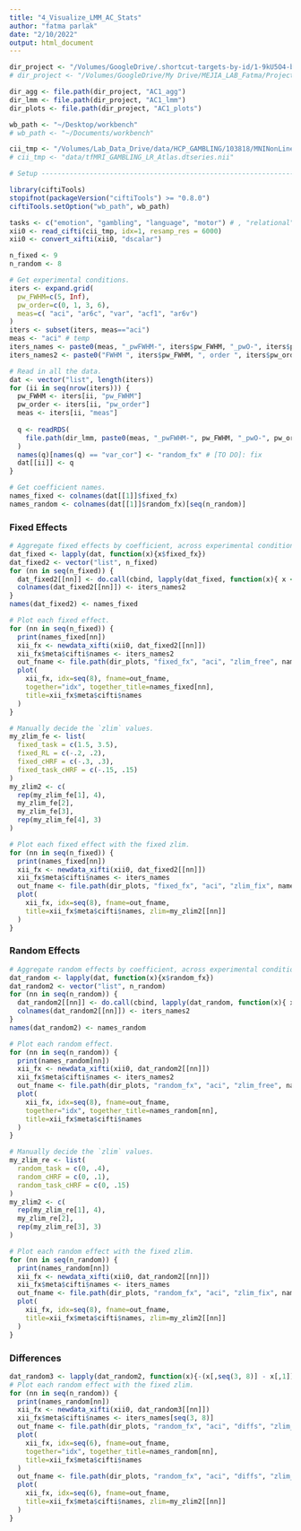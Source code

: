 ```yaml
---
title: "4_Visualize_LMM_AC_Stats"
author: "fatma parlak"
date: "2/10/2022"
output: html_document
---
```




```r
dir_project <- "/Volumes/GoogleDrive/.shortcut-targets-by-id/1-9kU5O4-bU0AeEZKukSvz4jbvolppJGG/ddpham/Prewhitening-Paper"
# dir_project <- "/Volumes/GoogleDrive/My Drive/MEJIA_LAB_Fatma/Projects/Prewhitening_Paper"

dir_agg <- file.path(dir_project, "AC1_agg")
dir_lmm <- file.path(dir_project, "AC1_lmm")
dir_plots <- file.path(dir_project, "AC1_plots")

wb_path <- "~/Desktop/workbench"
# wb_path <- "~/Documents/workbench"

cii_tmp <- "/Volumes/Lab_Data_Drive/data/HCP_GAMBLING/103818/MNINonLinear/Results/tfMRI_GAMBLING_LR/tfMRI_GAMBLING_LR_Atlas.dtseries.nii"
# cii_tmp <- "data/tfMRI_GAMBLING_LR_Atlas.dtseries.nii"

# Setup ---------------------------------------------------------------------------------

library(ciftiTools)
stopifnot(packageVersion("ciftiTools") >= "0.8.0")
ciftiTools.setOption("wb_path", wb_path)

tasks <- c("emotion", "gambling", "language", "motor") # , "relational", "social")
xii0 <- read_cifti(cii_tmp, idx=1, resamp_res = 6000)
xii0 <- convert_xifti(xii0, "dscalar")

n_fixed <- 9
n_random <- 8
```

```r
# Get experimental conditions.
iters <- expand.grid(
  pw_FWHM=c(5, Inf), 
  pw_order=c(0, 1, 3, 6),
  meas=c( "aci", "ar6c", "var", "acf1", "ar6v")
)
iters <- subset(iters, meas=="aci")
meas <- "aci" # temp
iters_names <- paste0(meas, "_pwFWHM-", iters$pw_FWHM, "_pwO-", iters$pw_order)
iters_names2 <- paste0("FWHM ", iters$pw_FWHM, ", order ", iters$pw_order)

# Read in all the data.
dat <- vector("list", length(iters))
for (ii in seq(nrow(iters))) {
  pw_FWHM <- iters[ii, "pw_FWHM"]
  pw_order <- iters[ii, "pw_order"]
  meas <- iters[ii, "meas"]
  
  q <- readRDS(
    file.path(dir_lmm, paste0(meas, "_pwFWHM-", pw_FWHM, "_pwO-", pw_order, ".rds"))
  )
  names(q)[names(q) == "var_cor"] <- "random_fx" # [TO DO]: fix
  dat[[ii]] <- q
}

# Get coefficient names.
names_fixed <- colnames(dat[[1]]$fixed_fx)
names_random <- colnames(dat[[1]]$random_fx)[seq(n_random)]
```

### Fixed Effects

```r
# Aggregate fixed effects by coefficient, across experimental conditions.
dat_fixed <- lapply(dat, function(x){x$fixed_fx})
dat_fixed2 <- vector("list", n_fixed)
for (nn in seq(n_fixed)) { 
  dat_fixed2[[nn]] <- do.call(cbind, lapply(dat_fixed, function(x){ x <- x[,nn] }))
  colnames(dat_fixed2[[nn]]) <- iters_names2
}
names(dat_fixed2) <- names_fixed

# Plot each fixed effect.
for (nn in seq(n_fixed)) {
  print(names_fixed[nn])
  xii_fx <- newdata_xifti(xii0, dat_fixed2[[nn]])
  xii_fx$meta$cifti$names <- iters_names2
  out_fname <- file.path(dir_plots, "fixed_fx", "aci", "zlim_free", names_fixed[nn])
  plot(
    xii_fx, idx=seq(8), fname=out_fname, 
    together="idx", together_title=names_fixed[nn], 
    title=xii_fx$meta$cifti$names
  )
}

# Manually decide the `zlim` values.
my_zlim_fe <- list(
  fixed_task = c(1.5, 3.5),
  fixed_RL = c(-.2, .2),
  fixed_cHRF = c(-.3, .3),
  fixed_task_cHRF = c(-.15, .15)
)
my_zlim2 <- c(
  rep(my_zlim_fe[1], 4),
  my_zlim_fe[2],
  my_zlim_fe[3],
  rep(my_zlim_fe[4], 3)
)

# Plot each fixed effect with the fixed zlim.
for (nn in seq(n_fixed)) {
  print(names_fixed[nn])
  xii_fx <- newdata_xifti(xii0, dat_fixed2[[nn]])
  xii_fx$meta$cifti$names <- iters_names
  out_fname <- file.path(dir_plots, "fixed_fx", "aci", "zlim_fix", names_fixed[nn])
  plot(
    xii_fx, idx=seq(8), fname=out_fname, 
    title=xii_fx$meta$cifti$names, zlim=my_zlim2[[nn]]
  )
}
```

### Random Effects

```r
# Aggregate random effects by coefficient, across experimental conditions.
dat_random <- lapply(dat, function(x){x$random_fx})
dat_random2 <- vector("list", n_random)
for (nn in seq(n_random)) { 
  dat_random2[[nn]] <- do.call(cbind, lapply(dat_random, function(x){ x <- x[,nn] }))
  colnames(dat_random2[[nn]]) <- iters_names2
}
names(dat_random2) <- names_random

# Plot each random effect.
for (nn in seq(n_random)) {
  print(names_random[nn])
  xii_fx <- newdata_xifti(xii0, dat_random2[[nn]])
  xii_fx$meta$cifti$names <- iters_names2
  out_fname <- file.path(dir_plots, "random_fx", "aci", "zlim_free", names_random[nn])
  plot(
    xii_fx, idx=seq(8), fname=out_fname, 
    together="idx", together_title=names_random[nn], 
    title=xii_fx$meta$cifti$names
  )
}

# Manually decide the `zlim` values.
my_zlim_re <- list(
  random_task = c(0, .4),
  random_cHRF = c(0, .1),
  random_task_cHRF = c(0, .15)
)
my_zlim2 <- c(
  rep(my_zlim_re[1], 4),
  my_zlim_re[2],
  rep(my_zlim_re[3], 3)
)

# Plot each random effect with the fixed zlim.
for (nn in seq(n_random)) {
  print(names_random[nn])
  xii_fx <- newdata_xifti(xii0, dat_random2[[nn]])
  xii_fx$meta$cifti$names <- iters_names
  out_fname <- file.path(dir_plots, "random_fx", "aci", "zlim_fix", names_random[nn])
  plot(
    xii_fx, idx=seq(8), fname=out_fname, 
    title=xii_fx$meta$cifti$names, zlim=my_zlim2[[nn]]
  )
}
```

### Differences

```r
dat_random3 <- lapply(dat_random2, function(x){-(x[,seq(3, 8)] - x[,1])})
# Plot each random effect with the fixed zlim.
for (nn in seq(n_random)) {
  print(names_random[nn])
  xii_fx <- newdata_xifti(xii0, dat_random3[[nn]])
  xii_fx$meta$cifti$names <- iters_names[seq(3, 8)]
  out_fname <- file.path(dir_plots, "random_fx", "aci", "diffs", "zlim_free", names_random[nn])
  plot(
    xii_fx, idx=seq(6), fname=out_fname, 
    together="idx", together_title=names_random[nn], 
    title=xii_fx$meta$cifti$names
  )
  out_fname <- file.path(dir_plots, "random_fx", "aci", "diffs", "zlim_fix", names_random[nn])
  plot(
    xii_fx, idx=seq(6), fname=out_fname,
    title=xii_fx$meta$cifti$names, zlim=my_zlim2[[nn]]
  )
}
```

